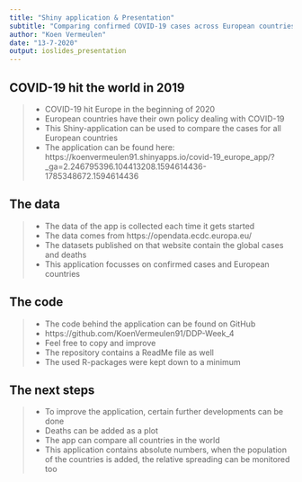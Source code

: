```yaml
---
title: "Shiny application & Presentation"
subtitle: "Comparing confirmed COVID-19 cases across European countries"
author: "Koen Vermeulen"
date: "13-7-2020"
output: ioslides_presentation
---
```


## COVID-19 hit the world in 2019
>- COVID-19 hit Europe in the beginning of 2020
>- European countries have their own policy dealing with COVID-19
>- This Shiny-application can be used to compare the cases for all European countries
>- The application can be found here: https://koenvermeulen91.shinyapps.io/covid-19_europe_app/?_ga=2.246795396.104413208.1594614436-1785348672.1594614436

## The data
>- The data of the app is collected each time it gets started
>- The data comes from https://opendata.ecdc.europa.eu/
>- The datasets published on that website contain the global cases and deaths
>- This application focusses on confirmed cases and European countries

## The code
>- The code behind the application can be found on GitHub
>- https://github.com/KoenVermeulen91/DDP-Week_4
>- Feel free to copy and improve
>- The repository contains a ReadMe file as well
>- The used R-packages were kept down to a minimum

## The next steps

>- To improve the application, certain further developments can be done
>- Deaths can be added as a plot
>- The app can compare all countries in the world
>- This application contains absolute numbers, when the population of the countries is added, the relative spreading can be monitored too
